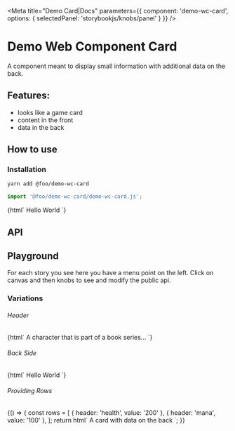 

<Meta
  title="Demo Card|Docs"
  parameters={{ component: 'demo-wc-card', options: { selectedPanel: 'storybookjs/knobs/panel' } }}
/>

# Demo Web Component Card

A component meant to display small information with additional data on the back.

## Features:

- looks like a game card
- content in the front
- data in the back

## How to use

### Installation

```bash
yarn add @foo/demo-wc-card
```

```js
import '@foo/demo-wc-card/demo-wc-card.js';
```

<Preview withToolbar>
  <Story name="Simple" height="220px">
    {html`
      <demo-wc-card>Hello World</demo-wc-card>
    `}
  </Story>
</Preview>

## API

<Props of="demo-wc-card" />

## Playground

For each story you see here you have a menu point on the left.
Click on canvas and then knobs to see and modify the public api.

### Variations

###### Header

<Story name="Custom Header" height="220px">
  {html`
    <demo-wc-card header="Harry Potter">A character that is part of a book series...</demo-wc-card>
  `}
</Story>

###### Back Side

<Story name="Show Back" height="220px">
  {html`
    <demo-wc-card back-side>Hello World</demo-wc-card>
  `}
</Story>

###### Providing Rows

<Story name="Provide Rows" height="220px">
  {() => {
    const rows = [
      { header: 'health', value: '200' },
      { header: 'mana', value: '100' },
    ];
    return html`
      <demo-wc-card back-side .rows=${rows}>
        A card with data on the back
      </demo-wc-card>
    `;
  }}
</Story>
